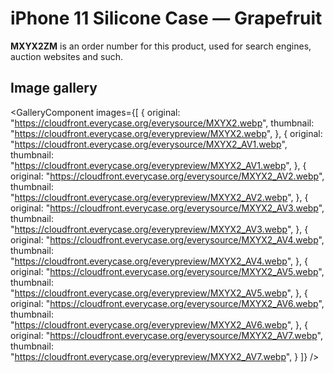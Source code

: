 
# iPhone 11 Silicone Case — Grapefruit

<Callout type='info' emoji='👉🏻'>**MXYX2ZM** is an order number for this product, used for search engines, auction websites and such.</Callout>

## Image gallery

<GalleryComponent
    images={[
      {
        original: "https://cloudfront.everycase.org/everysource/MXYX2.webp",
        thumbnail: "https://cloudfront.everycase.org/everypreview/MXYX2.webp",
      },
      {
        original: "https://cloudfront.everycase.org/everysource/MXYX2_AV1.webp",
        thumbnail: "https://cloudfront.everycase.org/everypreview/MXYX2_AV1.webp",
      },
      {
        original: "https://cloudfront.everycase.org/everysource/MXYX2_AV2.webp",
        thumbnail: "https://cloudfront.everycase.org/everypreview/MXYX2_AV2.webp",
      },
      {
        original: "https://cloudfront.everycase.org/everysource/MXYX2_AV3.webp",
        thumbnail: "https://cloudfront.everycase.org/everypreview/MXYX2_AV3.webp",
      },
      {
        original: "https://cloudfront.everycase.org/everysource/MXYX2_AV4.webp",
        thumbnail: "https://cloudfront.everycase.org/everypreview/MXYX2_AV4.webp",
      },
      {
        original: "https://cloudfront.everycase.org/everysource/MXYX2_AV5.webp",
        thumbnail: "https://cloudfront.everycase.org/everypreview/MXYX2_AV5.webp",
      },
      {
        original: "https://cloudfront.everycase.org/everysource/MXYX2_AV6.webp",
        thumbnail: "https://cloudfront.everycase.org/everypreview/MXYX2_AV6.webp",
      },
      {
        original: "https://cloudfront.everycase.org/everysource/MXYX2_AV7.webp",
        thumbnail: "https://cloudfront.everycase.org/everypreview/MXYX2_AV7.webp",
      }
    ]}
  />
